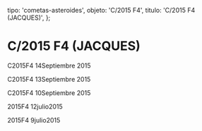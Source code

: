 
  tipo: 'cometas-asteroides',
  objeto: 'C/2015 F4',
  titulo: 'C/2015 F4 (JACQUES)',
};

# C/2015 F4 (JACQUES)

<Imagen
  src="registro/c2015-f4_20150914_5_2015f4_20150914_i88.jpg"
  fecha="20150914"
/>

C2015F4 14Septiembre 2015

<Imagen
  src="registro/c2015-f4_20150913_4_20150913_i88.jpg"
  fecha="20150913"
/>

C2015F4 13Septiembre 2015

<Imagen
  src="registro/c2015-f4_20150910_3_2015f4_20150910_i882.jpg"
  fecha="20150910"
/>

C2015F4 10Septiembre 2015

<Imagen
  src="registro/c2015-f4_20150712_2_2015f4_20150713_i88.jpg"
  fecha="20150712"
/>

2015F4 12julio2015

<Imagen
  src="registro/c2015-f4_20150709_1_2015f4_20150708_i88.jpg"
  fecha="20150709"
/>

2015F4 9julio2015